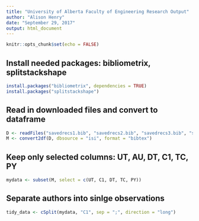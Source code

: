 ---
title: "University of Alberta Faculty of Engineering Research Output"
author: "Alison Henry"
date: "September 29, 2017"
output: html_document
---

```{r setup, include=FALSE}
knitr::opts_chunk$set(echo = FALSE)
```


## Install needed packages: bibliometrix, splitstackshape

```{r}
install.packages("bibliometrix", dependencies = TRUE)
install.packages("splitstackshape")
```
## Read in downloaded files and convert to dataframe

```{r}
D <- readFiles("savedrecs1.bib", "savedrecs2.bib", "savedrecs3.bib", "savedrecs4.bib", "savedrecs5.bib", "savedrecs6.bib", "savedrecs7.bib", "savedrecs8.bib", "savedrecs9.bib", "savedrecs10.bib", "savedrecs11.bib", "savedrecs12.bib", "savedrecs13.bib")
M <- convert2df(D, dbsource = "isi", format = "bibtex")
```
## Keep only selected columns: UT, AU, DT, C1, TC, PY
```{r}
mydata <- subset(M, select = c(UT, C1, DT, TC, PY))
```
## Separate authors into sinlge observations
```{r}
tidy_data <- cSplit(mydata, "C1", sep = ";", direction = "long")
```

